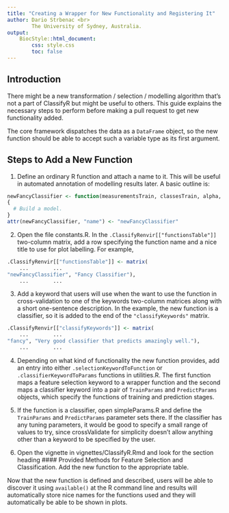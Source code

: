 ```yaml
---
title: "Creating a Wrapper for New Functionality and Registering It"
author: Dario Strbenac <br>
        The University of Sydney, Australia.
output: 
    BiocStyle::html_document:
        css: style.css
        toc: false
---
```


## Introduction

There might be a new transformation / selection / modelling algorithm that's not a part of ClassifyR but might be useful to others. This guide explains the necessary steps to perform before making a pull request to get new functionality added.

The core framework dispatches the data as a `DataFrame` object, so the new function should be able to accept such a variable type as its first argument.

## Steps to Add a New Function

1. Define an ordinary R function and attach a name to it. This will be useful in automated annotation of modelling results later. A basic outline is:

```r
newFancyClassifier <- function(measurementsTrain, classesTrain, alpha, ..., verbose = 3)
{
  # Build a model.  
}
attr(newFancyClassifier, "name") <- "newFancyClassifier"
```

2. Open the file constants.R. In the `.ClassifyRenvir[["functionsTable"]]` two-column matrix, add a row specifying the function name and a nice title to use for plot labelling. For example,

```r
.ClassifyRenvir[["functionsTable"]] <- matrix(
    ...        ...
"newFancyClassifier", "Fancy Classifier"),
    ...        ...
```

3. Add a keyword that users will use when the want to use the function in cross-validation to one of the keywords two-column matrices along with a short one-sentence description. In the example, the new function is a classifier, so it is added to the end of the `"classifyKeywords"` matrix.

```r
.ClassifyRenvir[["classifyKeywords"]] <- matrix(
    ...        ...
"fancy", "Very good classifier that predicts amazingly well."),
    ...        ...
```

4. Depending on what kind of functionality the new function provides, add an entry into either `.selectionKeywordToFunction` or `.classifierKeywordToParams` functions in utilities.R. The first function maps a feature selection keyword to a wrapper function and the second maps a classifier keyword into a pair of `TrainParams` and `PredictParams` objects, which specify the functions of training and prediction stages.

5. If the function is a classifier, open simpleParams.R and define the `TrainParams` and `PredictParams` parameter sets there. If the classifier has any tuning parameters, it would be good to specify a small range of values to try, since crossValidate for simplicity doesn't allow anything other than a keyword to be specified by the user.

6. Open the vignette in vignettes/ClassifyR.Rmd and look for the section heading #### Provided Methods for Feature Selection and Classification. Add the new function to the appropriate table.

Now that the new function is defined and described, users will be able to discover it using `available()` at the R command line and results will automatically store nice names for the functions used and they will automatically be able to be shown in plots.